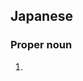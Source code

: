 ==Japanese==
{{ja-kanjitab|昇|太}}

===Proper noun===
{{ja-pos|proper|しょうた}}

# {{given name|male|lang=ja|sort=しょうた}}